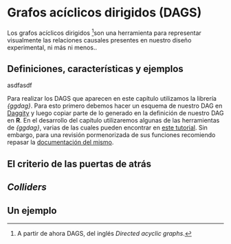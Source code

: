 # Grafos acíclicos dirigidos (DAGS)

Los grafos acíclicos dirigidos [^dags-1]son una herramienta para representar visualmente las relaciones causales presentes en nuestro diseño experimental, ni más ni menos..

[^dags-1]: A partir de ahora DAGS, del inglés *Directed acyclic graphs*.

## Definiciones, características y ejemplos

asdfasdf

::: {.callout-tip icon="false"}
Para realizar los DAGS que aparecen en este capítulo utilizamos la librería *{ggdag}*. Para esto primero debemos hacer un esquema de nuestro DAG en [Daggity](https://www.dagitty.net/dags.html#) y luego copiar parte de lo generado en la definición de nuestro DAG en **R**. En el desarrollo del capítulo utilizaremos algunas de las herramientas de *{ggdag}*, varias de las cuales pueden encontrar en [este tutorial](https://ggdagcand3.netlify.app/?panelset1=using-dagitty.net2#1). Sin embargo, para una revisión pormenorizada de sus funciones recomiendo repasar la [documentación del mismo](https://r-causal.github.io/ggdag/).
:::

## El criterio de las puertas de atrás

## *Colliders*

## Un ejemplo
